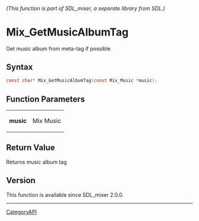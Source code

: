 ====== (This function is part of SDL_mixer, a separate library from SDL.) ======
= Mix_GetMusicAlbumTag =

Get music album from meta-tag if possible 

== Syntax ==

<syntaxhighlight lang='c'>
const char* Mix_GetMusicAlbumTag(const Mix_Music *music);
</syntaxhighlight>

== Function Parameters ==

{|
|'''music'''
|Mix Music
|}

== Return Value ==

Returns music album tag

== Version ==

This function is available since SDL_mixer 2.0.0.

----
[[CategoryAPI]]


